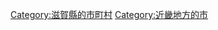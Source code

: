{{Commonscat|Moriyama, Shiga}}
{{Catmore}}

{{DEFAULTSORT:Moriyama-shi}}
[[Category:滋賀縣的市町村|Category:滋賀縣的市町村]]
[[Category:近畿地方的市|Category:近畿地方的市]]